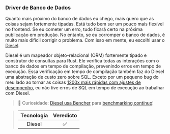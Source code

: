 ### Driver de Banco de Dados

Quanto mais próximo do banco de dados eu chego, mais quero que as coisas sejam fortemente tipadas. Está tudo bem ser um pouco mais flexível no frontend. Se eu cometer um erro, tudo ficará certo na próxima publicação em produção. No entanto, se eu corromper o banco de dados, é muito mais difícil corrigir o problema. Com isso em mente, eu escolhi usar o [Diesel][diesel github].

Diesel é um mapeador objeto-relacional (ORM) fortemente tipado e construtor de consultas para Rust. Ele verifica todas as interações com o banco de dados em tempo de compilação, prevenindo erros em tempo de execução. Essa verificação em tempo de compilação também faz do Diesel uma abstração de custo zero sobre SQL. Exceto por um pequeno bug do meu lado ao tornar as coisas [1200x mais rápidas com ajustes de desempenho][engineering sqlite], eu não tive erros de SQL em tempo de execução ao trabalhar com Diesel.

> 🐰 Curiosidade: [Diesel usa Bencher][case study diesel] para [benchmarking contínuo][continuous benchmarking]!

> | Tecnologia | Veredicto |
> | :--------: | :-------: |
> |   Diesel   |    ✅    |

[diesel github]: https://github.com/diesel-rs/diesel
[case study diesel]: /pt/learn/case-study/diesel/
[engineering sqlite]: /pt/learn/engineering/sqlite-performance-tuning/
[continuous benchmarking]: /pt/docs/explanation/continuous-benchmarking/